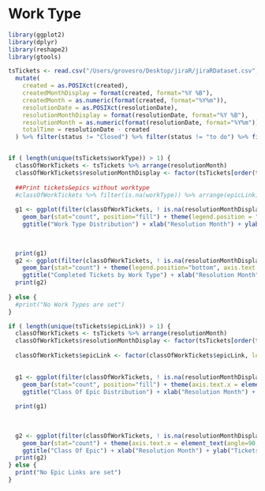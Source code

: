 # Work Type

```r

library(ggplot2)
library(dplyr)
library(reshape2)
library(gtools)

```

```r

tsTickets <- read.csv("/Users/grovesro/Desktop/jiraR/jiraRDataset.csv", header=T, skipNul=T, na.strings="") %>%
  mutate(
    created = as.POSIXct(created), 
    createdMonthDisplay = format(created, format="%Y %B"),
    createdMonth = as.numeric(format(created, format="%Y%m")),
    resolutionDate = as.POSIXct(resolutionDate), 
    resolutionMonthDisplay = format(resolutionDate, format="%Y %B"),
    resolutionMonth = as.numeric(format(resolutionDate, format="%Y%m")),
    totalTime = resolutionDate - created
  ) %>% filter(status != "Closed") %>% filter(status != "to do") %>% filter(status != "open") %>% filter(ticketType != "Epic")


if ( length(unique(tsTickets$workType)) > 1) {
  classOfWorkTickets <- tsTickets %>% arrange(resolutionMonth)
  classOfWorkTickets$resolutionMonthDisplay <- factor(tsTickets[order(tsTickets$resolutionMonth), "resolutionMonthDisplay"], levels=unique(tsTickets[order(tsTickets$resolutionMonth), "resolutionMonthDisplay"]))
  
  ##Print tickets&epics without worktype
  #classOfWorkTickets %>% filter(is.na(workType)) %>% arrange(epicLink) %>% select(key, epicLink)
  
  g1 <- ggplot(filter(classOfWorkTickets, ! is.na(resolutionMonthDisplay)), aes(x=resolutionMonthDisplay, fill=workType)) + scale_fill_discrete(name=NULL) +
    geom_bar(stat="count", position="fill") + theme(legend.position = "bottom", axis.text.x = element_text(angle=60, hjust=1)) + 
    ggtitle("Work Type Distribution") + xlab("Resolution Month") + ylab("Work Type %")
  

  
  print(g1)
  g2 <- ggplot(filter(classOfWorkTickets, ! is.na(resolutionMonthDisplay)), aes(x=resolutionMonthDisplay, fill=workType)) + scale_fill_discrete(name=NULL) +
    geom_bar(stat="count") + theme(legend.position="bottom", axis.text.x = element_text(angle=90, hjust=1)) + facet_wrap(~ workType) + 
    ggtitle("Completed Tickets by Work Type") + xlab("Resolution Month") + ylab("Tickets Resolved")
  print(g2)
  
} else {
  #print("No Work Types are set")
}


```

```r

if ( length(unique(tsTickets$epicLink)) > 1) {
  classOfWorkTickets <- tsTickets %>% arrange(resolutionMonth)
  classOfWorkTickets$resolutionMonthDisplay <- factor(tsTickets[order(tsTickets$resolutionMonth), "resolutionMonthDisplay"], levels=unique(tsTickets[order(tsTickets$resolutionMonth), "resolutionMonthDisplay"]))
  
  classOfWorkTickets$epicLink <- factor(classOfWorkTickets$epicLink, levels = gsub(" ", "-", mixedsort(gsub("-", " ",levels(classOfWorkTickets$epicLink)))))

  
  g1 <- ggplot(filter(classOfWorkTickets, ! is.na(resolutionMonthDisplay)), aes(x=resolutionMonthDisplay, fill=epicLink)) + 
    geom_bar(stat="count", position="fill") + theme(axis.text.x = element_text(angle=60, hjust=1)) + 
    ggtitle("Class Of Epic Distribution") + xlab("Resolution Month") + ylab("Class Of Work %")
  
  print(g1)
  
  
  
  g2 <- ggplot(filter(classOfWorkTickets, ! is.na(resolutionMonthDisplay)), aes(x=resolutionMonthDisplay, fill=epicLink)) + 
    geom_bar(stat="count") + theme(axis.text.x = element_text(angle=90, hjust=1), legend.position = "right") + facet_wrap(~ epicLink) + 
    ggtitle("Class Of Epic") + xlab("Resolution Month") + ylab("Tickets Resolved")
  print(g2)
} else {
  print("No Epic Links are set")
}
```